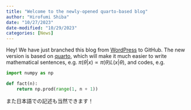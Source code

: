 ```yaml
---
title: "Welcome to the newly-opened quarto-based blog"
author: "Hirofumi Shiba"
date: "10/27/2023"
date-modified: "10/29/2023"
categories: [News]
---
```


Hey! We have just branched this blog from [WordPress](https://anomath.com) to GitHub.
The new version is based on [quarto](https://quarto.org/docs/websites/), which will make it much easier to write mathematical sentences, e.g. $\pi(\theta|x) \propto \pi(\theta)
L(x|\theta)$, and codes, e.g. 

```python
import numpy as np

def fact(n):
    return np.prod(range(1, n + 1))
```

また日本語での記述も当然できます！